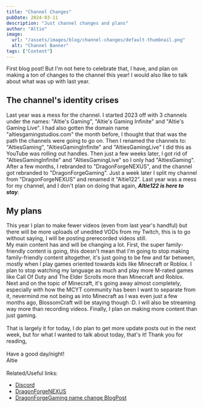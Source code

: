 ```yaml
---
title: "Channel Changes"
pubDate: 2024-03-11
description: "Just channel changes and plans"
author: "Altie"
image:
  url: "/assets/images/blog/channel-changes/default-thumbnail.png"
  alt: "Channel Banner"
tags: ["Content"]
---
```


First blog post! But I'm not here to celebrate that, I have, and plan on making a ton of changes to the channel this year! I would also like to talk about what was up with last year.

## The channel's identity crises

Last year was a mess for the channel. I started 2023 off with 3 channels under the names: "Altie's Gaming", "Altie's Gaming Infinite" and "Altie's Gaming Live". I had also gotten the domain name "altiesgamingstudios.com" the month before, I thought that that was the path the channels were going to go on. Then I renamed the channels to: "AltiesGaming", "AltiesGamingInfinite" and "AltiesGamingLive" I did this as YouTube was rolling out handles. Then just a few weeks later, I got rid of "AltiesGamingInfinite" and "AltiesGamingLive" so I only had "AltiesGaming". After a few months, I rebranded to "DragonForgeNEXUS", and the channel got rebranded to "DragonForgeGaming". Just a week later I split my channel from "DragonForgeNEXUS" and renamed it "Altie122". Last year was a mess for my channel, and I don't plan on doing that again, **_Altie122 is here to stay_**.

## My plans

This year I plan to make fewer videos (even from last year's handful) but there will be more uploads of unedited VODs from my Twitch, this is to go without saying, I will be posting prerecorded videos still.\
My main content has and will be changing a lot. First, the super family-friendly content is going, this doesn't mean that I'm going to stop making family-friendly content altogether, it's just going to be few and far between, mostly when I play games oriented towards kids like Minecraft or Roblox. I plan to stop watching my language as much and play more M-rated games like Call Of Duty and The Elder Scrolls more than Minecraft and Roblox. Next and on the topic of Minecraft, it's going away almost completely, especially with how the MCYT community has been I want to separate from it, nevermind me not being as into Minecraft as I was even just a few months ago, BlossomCraft will be staying though :D. I will also be streaming way more than recording videos. Finally, I plan on making more content than just gaming.\
\
That is largely it for today, I do plan to get more update posts out in the next week, but for what I wanted to talk about today, that's it!
Thank you for reading,\
\
Have a good day/night!\
Altie\
\
Related/Useful links:

- [Discord](https://discord.gg/UmNRqRUpRe)
- [DragonForgeNEXUS](https://dragonforgenexus.xyz)
- [DragonForgeGaming name change BlogPost](https://dragonforgenexus.xyz/blog/posts/goodbye-dragonforgegaming-youtube-channel/)
